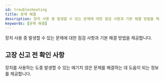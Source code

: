 ```yaml
---
id: troubleshooting
title: 문제 해결
description: 장치 사용 중 발생할 수 있는 문제에 대한 점검 사항과 기본 해결 방법을 제공합니다.
keywords: [문제 해결]
---
```


장치 사용 중 발생할 수 있는 문제에 대한 점검 사항과 기본 해결 방법을 제공합니다.

## 고장 신고 전 확인 사항

장치를 사용하는 도중 발생할 수 있는 예기치 않은 문제를 해결하는 데 도움이 되는 정보를 제공합니다.


<Faqs />